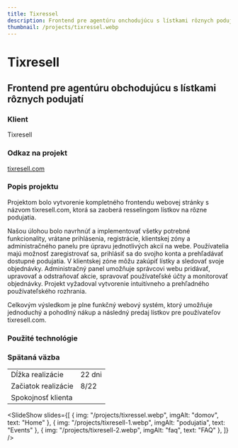 ```yaml
---
title: Tixressel
description: Frontend pre agentúru onchodujúcu s lístkami rôznych podujatí
thumbnail: /projects/tixressel.webp
---
```



# Tixresell

## Frontend pre agentúru obchodujúcu s lístkami rôznych podujatí

### Klient

Tixresell

### Odkaz na projekt

[tixresell.com](https://tixresell.com)

### Popis projektu

Projektom bolo vytvorenie kompletného frontendu webovej stránky s názvom tixresell.com,
ktorá sa zaoberá resselingom lístkov na rôzne podujatia.

Našou úlohou bolo navrhnúť a implementovať všetky potrebné funkcionality,
vrátane prihlásenia, registrácie, klientskej zóny a administračného panelu pre úpravu jednotlivých akcií na webe.
Používatelia majú možnosť zaregistrovať sa, prihlásiť sa do svojho konta a prehľadávať dostupné podujatia.
V klientskej zóne môžu zakúpiť lístky a sledovať svoje objednávky. Administračný panel umožňuje správcovi webu pridávať,
upravovať a odstraňovať akcie, spravovať používateľské účty a monitorovať objednávky.
Projekt vyžadoval vytvorenie intuitívneho a prehľadného používateľského rozhrania.

Celkovým výsledkom je plne funkčný webový systém, ktorý umožňuje jednoduchý a pohodlný nákup a následný predaj lístkov pre používateľov tixresell.com.

### Použité technológie

<div class="not-prose mt-5 flex flex-wrap gap-7">
  <Technology name="Astro" color="#7310a3" size={40}>
    <Icon name="simple-icons:astro" size={40} />
  </Technology>
  <Technology name="JavaScript" color="#f6e12d" size={40}>
    <Icon name="vscode-icons:file-type-js-official" size={40} />
  </Technology>
  <Technology name="tailwindcss" color="#139494" size={40}>
    <Icon name="logos:tailwindcss-icon" size={40} />
  </Technology>
</div>

### Spätaná väzba

|                     |                              |
| ------------------- | ---------------------------- |
| Dĺžka realizácie    | 22 dni                       |
| Začiatok realizácie | 8/22                         |
| Spokojnosť klienta  | <StarsRating rating={3.5} /> |

<SlideShow
  slides={[
    { img: "/projects/tixressel.webp", imgAlt: "domov", text: "Home" },
    { img: "/projects/tixresell-1.webp", imgAlt: "podujatia", text: "Events" },
    { img: "/projects/tixresell-2.webp", imgAlt: "faq", text: "FAQ" },
  ]}
/>
